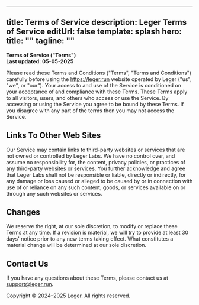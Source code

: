
---
title: Terms of Service
description: Leger Terms of Service
editUrl: false
template: splash
hero:
  title: ""
  tagline: ""
---


<Document title="Terms of Service">

**Terms of Service ("Terms")**  
**Last updated: 05-05-2025**

Please read these Terms and Conditions ("Terms", "Terms and Conditions") carefully before using the https://leger.run website operated by Leger ("us", "we", or "our"). Your access to and use of the Service is conditioned on your acceptance of and compliance with these Terms. These Terms apply to all visitors, users, and others who access or use the Service. By accessing or using the Service you agree to be bound by these Terms. If you disagree with any part of the terms then you may not access the Service.

## Links To Other Web Sites

Our Service may contain links to third-party websites or services that are not owned or controlled by Leger Labs. We have no control over, and assume no responsibility for, the content, privacy policies, or practices of any third-party websites or services. You further acknowledge and agree that Leger Labs shall not be responsible or liable, directly or indirectly, for any damage or loss caused or alleged to be caused by or in connection with use of or reliance on any such content, goods, or services available on or through any such websites or services.

## Changes

We reserve the right, at our sole discretion, to modify or replace these Terms at any time. If a revision is material, we will try to provide at least 30 days' notice prior to any new terms taking effect. What constitutes a material change will be determined at our sole discretion.

## Contact Us

If you have any questions about these Terms, please contact us at support@leger.run.

Copyright © 2024–2025 Leger. All rights reserved.

</Document>
